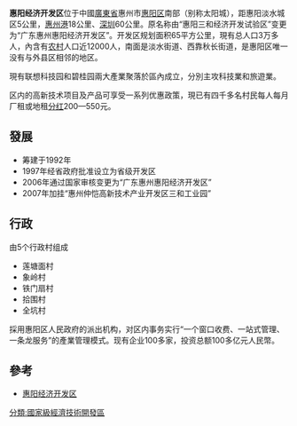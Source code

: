 '''惠阳经济开发区'''位于中國[[廣東省|廣東省]]惠州市[[惠阳区|惠阳区]]南部（别称太阳城），距惠阳淡水城区5公里，[[惠州港|惠州港]]18公里、[[深圳|深圳]]60公里。原名称由“惠阳三和经济开发试验区”变更为“广东惠州惠阳经济开发区”。开发区规划面积65平方公里，現有总人口3万多人，內含有[[农村|农村]]人口近12000人，南面是淡水街道、西靠秋长街道，是惠阳区唯一没有与外县区相邻的地区。

現有联想科技园和碧桂园兩大產業聚落於區內成立，分別主攻科技業和旅遊業。

区内的高新技术项目及产品可享受一系列优惠政策，現已有四千多名村民每人每月厂租或地租[[分红|分红]]200—550元。

==發展==
*筹建于1992年
*1997年经省政府批准设立为省级开发区
*2006年通过国家审核变更为“广东惠州惠阳经济开发区”
*2007年加挂“惠州仲恺高新技术产业开发区三和工业园”

==行政==
由5个行政村组成
*莲塘面村
*象岭村
*铁门扇村
*拾围村
*全坑村

採用惠阳区人民政府的派出机构，对区内事务实行“一个窗口收费、一站式管理、一条龙服务”的產業管理模式。现有企业100多家，投资总额100多亿元人民幣。
==參考==
*[https://web.archive.org/web/20081120184233/http://www.sanhe.gov.cn/ 惠阳经济开发区]

{{PRC admin/navcat|44/13/03/003/000}}

[[分類:國家級經濟技術開發區|分類:國家級經濟技術開發區]]
{{模板:國家級經濟技術開發區}}